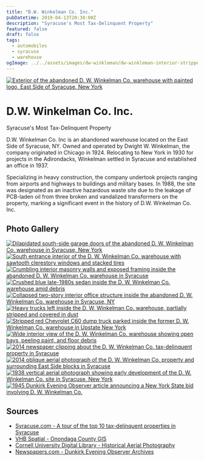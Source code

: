```yaml
---
title: "D.W. Winkelman Co. Inc."
pubDatetime: 2019-04-13T20:30:00Z
description: "Syracuse's Most Tax-Delinquent Property"
featured: false
draft: false
tags:
  - automobiles
  - syracuse
  - warehouse
ogImage: ../../assets/images/dw-winkleman/dw-winkleman-interior-stripped-chevy-c60.jpg
---
```




<a href={heroImage.src} className="glightbox" data-title="Abandoned D.W. Winkelman Co. Inc. Exterior">
  <Image 
    src={heroImage} 
    alt="Exterior of the abandoned D. W. Winkelman Co. warehouse with painted logo, East Side of Syracuse, New York" 
    style={{width: '100%', borderRadius: '8px', margin: '2rem 0'}}
    quality={85}
    loading="eager"
    fetchpriority="high"
  />
</a>

# D.W. Winkelman Co. Inc.

Syracuse's Most Tax-Delinquent Property

D.W. Winkelman Co. Inc is an abandoned warehouse located on the East Side of Syracuse, NY. Owned and operated by Dwight W. Winkelman, the company originated in Chicago in 1924. Relocating to New York in 1930 for projects in the Adirondacks, Winkelman settled in Syracuse and established an office in 1937.

Specializing in heavy construction, the company undertook projects ranging from airports and highways to buildings and military bases. In 1988, the site was designated as an inactive hazardous waste site due to the leakage of PCB-laden oil from three broken and vandalized transformers on the property, marking a significant event in the history of D.W. Winkelman Co. Inc.

## Photo Gallery

<div className="gallery gallery--two">

<a href={exterior1.src} className="glightbox gallery-item" data-gallery="dw-winkleman" data-title="South Side Garage Doors">
  <Image 
    src={exterior1} 
    alt="Dilapidated south-side garage doors of the abandoned D. W. Winkelman Co. warehouse in Syracuse, New York" 
    className="gallery-image" 
    style={{width: '100%', height: '250px', objectFit: 'cover', borderRadius: '8px', transition: 'transform 0.3s ease'}}
    quality={75}
    widths={[300, 600, 900]}
    sizes="(max-width: 480px) 100vw, (max-width: 768px) 50vw, 33vw"
    loading="eager"
    fetchpriority="high"
  />
</a>

<a href={interior1.src} className="glightbox gallery-item" data-gallery="dw-winkleman" data-title="Sawtooth Roof">
  <Image 
    src={interior1} 
    alt="South entrance interior of the D. W. Winkelman Co. warehouse with sawtooth clerestory windows and stacked tires" 
    className="gallery-image" 
    style={{width: '100%', height: '250px', objectFit: 'cover', borderRadius: '8px', transition: 'transform 0.3s ease'}}
    quality={75}
    widths={[300, 600, 900]}
    sizes="(max-width: 480px) 100vw, (max-width: 768px) 50vw, 33vw"
    loading="lazy"
  />
</a>

<a href={interior2.src} className="glightbox gallery-item" data-gallery="dw-winkleman" data-title="Collapsing Walls">
  <Image 
    src={interior2} 
    alt="Crumbling interior masonry walls and exposed framing inside the abandoned D. W. Winkelman Co. warehouse in Syracuse" 
    className="gallery-image" 
    style={{width: '100%', height: '250px', objectFit: 'cover', borderRadius: '8px', transition: 'transform 0.3s ease'}}
    quality={75}
    widths={[300, 600, 900]}
    sizes="(max-width: 480px) 100vw, (max-width: 768px) 50vw, 33vw"
    loading="eager"
    fetchpriority="high"
  />
</a>

<a href={crushedSedan.src} className="glightbox gallery-item" data-gallery="dw-winkleman" data-title="Crushed Blue Sedan">
  <Image 
    src={crushedSedan} 
    alt="Crushed blue late-1980s sedan inside the D. W. Winkelman Co. warehouse amid debris" 
    className="gallery-image" 
    style={{width: '100%', height: '250px', objectFit: 'cover', borderRadius: '8px', transition: 'transform 0.3s ease'}}
    quality={75}
    widths={[300, 600, 900]}
    sizes="(max-width: 480px) 100vw, (max-width: 768px) 50vw, 33vw"
    loading="eager"
    fetchpriority="high"
  />
</a>

<a href={collapsingOffice.src} className="glightbox gallery-item" data-gallery="dw-winkleman" data-title="Collapsing Office">
  <Image 
    src={collapsingOffice} 
    alt="Collapsed two-story interior office structure inside the abandoned D. W. Winkelman Co. warehouse in Syracuse, NY" 
    className="gallery-image" 
    style={{width: '100%', height: '250px', objectFit: 'cover', borderRadius: '8px', transition: 'transform 0.3s ease'}}
    quality={75}
    widths={[300, 600, 900]}
    sizes="(max-width: 480px) 100vw, (max-width: 768px) 50vw, 33vw"
    loading="lazy"
  />

</a>
<a href={heavyTrucks.src} className="glightbox gallery-item" data-gallery="dw-winkleman" data-title="Heavy Trucks">
  <Image 
    src={heavyTrucks} 
    alt="Heavy trucks left inside the D. W. Winkelman Co. warehouse, partially stripped and covered in dust" 
    className="gallery-image" 
    style={{width: '100%', height: '250px', objectFit: 'cover', borderRadius: '8px', transition: 'transform 0.3s ease'}}
    quality={75}
    widths={[300, 600, 900]}
    sizes="(max-width: 480px) 100vw, (max-width: 768px) 50vw, 33vw"
    loading="lazy"
  />
</a>

<a href={strippedChevy.src} className="glightbox gallery-item" data-gallery="dw-winkleman" data-title="Stripped Chevy C60 Dump Truck">
  <Image 
    src={strippedChevy} 
    alt="Stripped red Chevrolet C60 dump truck parked inside the former D. W. Winkelman Co. warehouse in Upstate New York" 
    className="gallery-image" 
    style={{width: '100%', height: '250px', objectFit: 'cover', borderRadius: '8px', transition: 'transform 0.3s ease'}}
    quality={75}
    widths={[300, 600, 900]}
    sizes="(max-width: 480px) 100vw, (max-width: 768px) 50vw, 33vw"
    loading="lazy"
  />
</a>

<a href={abandonedInterior.src} className="glightbox gallery-item" data-gallery="dw-winkleman" data-title="Empty Warehouse">
  <Image 
    src={abandonedInterior} 
    alt="Wide interior view of the D. W. Winkelman Co. warehouse showing open bays, peeling paint, and floor debris" 
    className="gallery-image" 
    style={{width: '100%', height: '250px', objectFit: 'cover', borderRadius: '8px', transition: 'transform 0.3s ease'}}
    quality={75}
    widths={[300, 600, 900]}
    sizes="(max-width: 480px) 100vw, (max-width: 768px) 50vw, 33vw"
    loading="lazy"
  />
</a>

<a href={syracuseArticle.src} className="glightbox gallery-item" data-gallery="dw-winkleman" data-title="D.W. Winkelman Co. Inc. - *Photo Courtesy of The Post-Standard*">
  <Image 
    src={syracuseArticle} 
    alt="2014 newspaper clipping about the D. W. Winkelman Co. tax-delinquent property in Syracuse" 
    className="gallery-image" 
    style={{width: '100%', height: '250px', objectFit: 'cover', borderRadius: '8px', transition: 'transform 0.3s ease'}}
    quality={75}
    widths={[300, 600, 900]}
    sizes="(max-width: 480px) 100vw, (max-width: 768px) 50vw, 33vw"
    loading="lazy"
  />
</a>

<a href={aerialView2014.src} className="glightbox gallery-item" data-gallery="dw-winkleman" data-title="2014 Oblique Aerial View - *Image Courtesy of EagleView Technology Corp*">
  <Image 
    src={aerialView2014} 
    alt="2014 oblique aerial photograph of the D. W. Winkelman Co. property and surrounding East Side blocks in Syracuse" 
    className="gallery-image" 
    style={{width: '100%', height: '250px', objectFit: 'cover', borderRadius: '8px', transition: 'transform 0.3s ease'}}
    quality={75}
    widths={[300, 600, 900]}
    sizes="(max-width: 480px) 100vw, (max-width: 768px) 50vw, 33vw"
    loading="lazy"
  />
</a>

<a href={aerialView1938.src} className="glightbox gallery-item" data-gallery="dw-winkleman" data-title="1938 Aerial View - *Image Courtesy of Cornell University*">
  <Image 
    src={aerialView1938} 
    alt="1938 vertical aerial photograph showing early development of the D. W. Winkelman Co. site in Syracuse, New York" 
    className="gallery-image" 
    style={{width: '100%', height: '250px', objectFit: 'cover', borderRadius: '8px', transition: 'transform 0.3s ease'}}
    quality={75}
    widths={[300, 600, 900]}
    sizes="(max-width: 480px) 100vw, (max-width: 768px) 50vw, 33vw"
    loading="lazy"
  />
</a>

<a href={newspaper1945.src} className="glightbox gallery-item" data-gallery="dw-winkleman" data-title="1945 State Bid Article - *Newspaper Courtesy of Dunkirk Evening Observer*">
  <Image 
    src={newspaper1945} 
    alt="1945 Dunkirk Evening Observer article announcing a New York State bid involving D. W. Winkelman Co." 
    className="gallery-image" 
    style={{width: '100%', height: '250px', objectFit: 'cover', borderRadius: '8px', transition: 'transform 0.3s ease'}}
    quality={75}
    widths={[300, 600, 900]}
    sizes="(max-width: 480px) 100vw, (max-width: 768px) 50vw, 33vw"
    loading="lazy"
  />
</a>

</div>

## Sources

- [Syracuse.com - A tour of the top 10 tax-delinquent properties in Syracuse](https://www.syracuse.com/news/2014/04/a_tour_of_the_top_10_tax-delinquent_properties_in_syracuse.html)
- [VHB Spatial - Onondaga County GIS](https://spatial.vhb.com/onondaga/)
- [Cornell University Digital Library - Historical Aerial Photography](https://digital.library.cornell.edu/catalog/ss:203513)
- [Newspapers.com - Dunkirk Evening Observer Archives](https://www.newspapers.com/image/56384738)